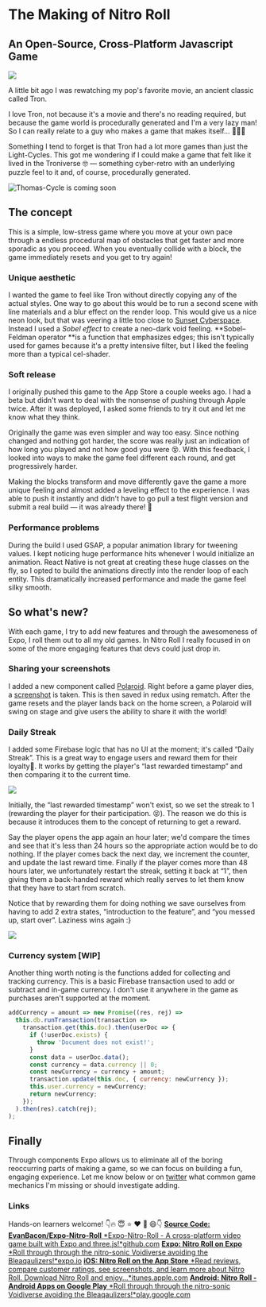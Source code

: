 # The Making of Nitro Roll


## An Open-Source, Cross-Platform Javascript Game

![](./images/1D9OjVDf61guo6fz1--8mGQ.png)

A little bit ago I was rewatching my pop's favorite movie, an ancient classic called Tron.

I love Tron, not because it's a movie and there's no reading required, but because the game world is procedurally generated and I'm a very lazy man! So I can really relate to a guy who makes a game that makes itself… 🤗😁😅

Something I tend to forget is that Tron had a lot more games than just the Light-Cycles. This got me wondering if I could make a game that felt like it lived in the Troniverse 🤓 — something cyber-retro with an underlying puzzle feel to it and, of course, procedurally generated.

![Thomas-Cycle is coming soon](./images/1mV23edRw6Ni0A7jBUyLfTw.gif)

## The concept

This is a simple, low-stress game where you move at your own pace through a endless procedural map of obstacles that get faster and more sporadic as you proceed. When you eventually collide with a block, the game immediately resets and you get to try again!

### Unique aesthetic

I wanted the game to feel like Tron without directly copying any of the actual styles. One way to go about this would be to run a second scene with line materials and a blur effect on the render loop. This would give us a nice neon look, but that was veering a little too close to [Sunset Cyberspace](https://blog.expo.io/taking-a-stroll-through-sunset-cyberspace-73b125cf6476). Instead I used a _Sobel effect_ to create a neo-dark void feeling. **Sobel–Feldman operator **is a function that emphasizes edges; this isn't typically used for games because it's a pretty intensive filter, but I liked the feeling more than a typical cel-shader.

### Soft release

I originally pushed this game to the App Store a couple weeks ago. I had a beta but didn't want to deal with the nonsense of pushing through Apple twice. After it was deployed, I asked some friends to try it out and let me know what they think.

Originally the game was even simpler and way too easy. Since nothing changed and nothing got harder, the score was really just an indication of how long you played and not how good you were 😵. With this feedback, I looked into ways to make the game feel different each round, and get progressively harder.

Making the blocks transform and move differently gave the game a more unique feeling and almost added a leveling effect to the experience. I was able to push it instantly and didn't have to go pull a test flight version and submit a real build — it was already there! 🤡

### Performance problems

During the build I used GSAP, a popular animation library for tweening values. I kept noticing huge performance hits whenever I would initialize an animation. React Native is not great at creating these huge classes on the fly, so I opted to build the animations directly into the render loop of each entity. This dramatically increased performance and made the game feel silky smooth.

## So what's new?

With each game, I try to add new features and through the awesomeness of Expo, I roll them out to all my old games. In Nitro Roll I really focused in on some of the more engaging features that devs could just drop in.

### Sharing your screenshots

I added a new component called [Polaroid](https://github.com/EvanBacon/Expo-Nitro-Roll/blob/master/components/Polaroid.js). Right before a game player dies, a [screenshot](https://docs.expo.io/versions/latest/sdk/take-snapshot-async.html#content) is taken. This is then saved in redux using rematch. After the game resets and the player lands back on the home screen, a Polaroid will swing on stage and give users the ability to share it with the world!

### Daily Streak

I added some Firebase logic that has no UI at the moment; it's called “Daily Streak”. This is a great way to engage users and reward them for their loyalty🎂. It works by getting the player's “last rewarded timestamp” and then comparing it to the current time.

![](./images/1L6fj-WaP3-eKuJ0HQuROhg.gif)

Initially, the “last rewarded timestamp” won't exist, so we set the streak to 1 (rewarding the player for their participation. 😝). The reason we do this is because it introduces them to the concept of returning to get a reward.

Say the player opens the app again an hour later; we'd compare the times and see that it's less than 24 hours so the appropriate action would be to do nothing. If the player comes back the next day, we increment the counter, and update the last reward time. Finally if the player comes more than 48 hours later, we unfortunately restart the streak, setting it back at “1”, then giving them a back-handed reward which really serves to let them know that they have to start from scratch.

Notice that by rewarding them for doing nothing we save ourselves from having to add 2 extra states, “introduction to the feature”, and “you messed up, start over”. Laziness wins again :}

![](./images/1Q8mT_qAfeddJ3Mjc5A6zNA.gif)

### Currency system [WIP]

Another thing worth noting is the functions added for collecting and tracking currency. This is a basic Firebase transaction used to add or subtract and in-game currency. I don't use it anywhere in the game as purchases aren't supported at the moment.

```js
addCurrency = amount => new Promise((res, rej) =>
  this.db.runTransaction(transaction =>
    transaction.get(this.doc).then(userDoc => {
      if (!userDoc.exists) {
        throw 'Document does not exist!';
      }
      const data = userDoc.data();
      const currency = data.currency || 0;
      const newCurrency = currency + amount;
      transaction.update(this.doc, { currency: newCurrency });
      this.user.currency = newCurrency;
      return newCurrency;
    });
  ).then(res).catch(rej);
);
```

## Finally

Through components Expo allows us to eliminate all of the boring reoccurring parts of making a game, so we can focus on building a fun, engaging experience. Let me know below or on [twitter](https://twitter.com/Baconbrix) what common game mechanics I'm missing or should investigate adding.

### Links

Hands-on learners welcome! 👇🔥 😇 ⭐️ ❤️ 👏 😄👇
[**Source Code: EvanBacon/Expo-Nitro-Roll**
*Expo-Nitro-Roll - A cross-platform video game built with Expo and three.js!*github.com](https://github.com/EvanBacon/Expo-Nitro-Roll)
[**Expo: Nitro Roll on Expo**
*Roll through through the nitro-sonic Voidiverse avoiding the Bleaqaulizers!*expo.io](https://expo.io/@bacon/nitroroll)
[**iOS: Nitro Roll on the App Store**
*Read reviews, compare customer ratings, see screenshots, and learn more about Nitro Roll. Download Nitro Roll and enjoy…*itunes.apple.com](https://itunes.apple.com/us/app/nitro-roll/id1336537624?mt=8)
[**Android: Nitro Roll - Android Apps on Google Play**
*Roll through through the nitro-sonic Voidiverse avoiding the Bleaqaulizers!*play.google.com](https://play.google.com/store/apps/details?id=com.evanbacon.nitroroll)
